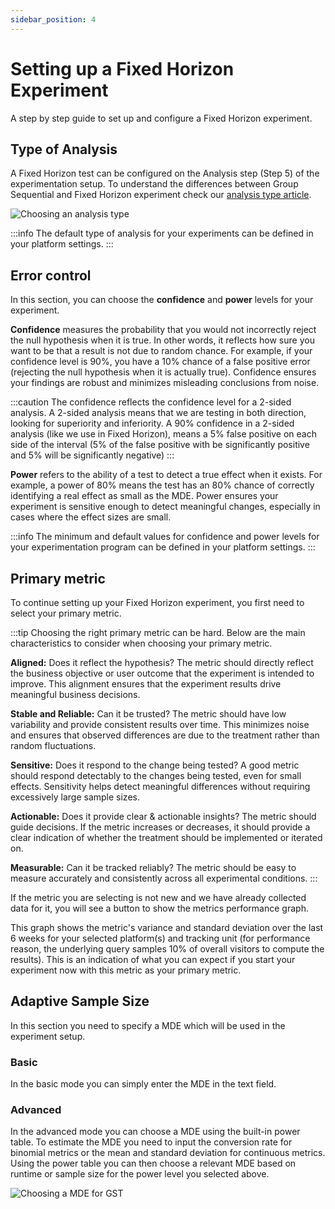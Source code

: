 ```yaml
---
sidebar_position: 4
---
```



# Setting up a Fixed Horizon Experiment

A step by step guide to set up and configure a Fixed Horizon experiment.

## Type of Analysis

A Fixed Horizon test can be configured on the Analysis step (Step 5) of the experimentation setup.
To understand the differences between Group Sequential and Fixed Horizon experiment check our [analysis type article](/docs/web-console-docs/type-of-analysis).

<Image img="experiment-create/type-of-analysis.png" alt="Choosing an analysis type" />

:::info
The default type of analysis for your experiments can be defined in your platform settings.
:::

## Error control

In this section, you can choose the **confidence** and **power** levels for your experiment. 

**Confidence** measures the probability that you would not incorrectly reject the null hypothesis when it is true. 
In other words, it reflects how sure you want to be that a result is not due to random chance.
For example, if your confidence level is 90%, you have a 10% chance of a false positive error (rejecting the null hypothesis when it is actually true).
Confidence ensures your findings are robust and minimizes misleading conclusions from noise.

:::caution
The confidence reflects the confidence level for a 2-sided analysis. A 2-sided analysis means that we are testing in both direction, looking for superiority and inferiority.
A 90% confidence in a 2-sided analysis (like we use in Fixed Horizon), means a 5% false positive on each side of the interval (5% of the false positive with be significantly positive and 5% will be significantly negative)
:::

**Power** refers to the ability of a test to detect a true effect when it exists. 
For example, a power of 80% means the test has an 80% chance of correctly identifying a real effect as small as the MDE.
Power ensures your experiment is sensitive enough to detect meaningful changes, especially in cases where the effect sizes are small.

:::info
The minimum and default values for confidence and power levels for your experimentation program can be defined in your platform settings.
:::

## Primary metric

To continue setting up your Fixed Horizon experiment, you first need to select your primary metric. 

:::tip
Choosing the right primary metric can be hard. Below are the main characteristics to consider when choosing your primary metric.

**Aligned:**
Does it reflect the hypothesis? 
The metric should directly reflect the business objective or user outcome that the experiment is intended to improve. 
This alignment ensures that the experiment results drive meaningful business decisions.

**Stable and Reliable:** 
Can it be trusted? The metric should have low variability and provide consistent results over time. 
This minimizes noise and ensures that observed differences are due to the treatment rather than random fluctuations.

**Sensitive:**
Does it respond to the change being tested? A good metric should respond detectably to the changes being tested, even for small effects. 
Sensitivity helps detect meaningful differences without requiring excessively large sample sizes.

**Actionable:** 
Does it provide clear & actionable insights? The metric should guide decisions. 
If the metric increases or decreases, it should provide a clear indication of whether the treatment should be implemented or iterated on.

**Measurable:**
Can it be tracked reliably? The metric should be easy to measure accurately and consistently across all experimental conditions.
:::

If the metric you are selecting is not new and we have already collected data for it, you will see a button to show the metrics performance graph. 

This graph shows the metric's variance and standard deviation over the last 6 weeks for your selected platform(s) and tracking unit (for performance reason, the underlying query samples 10% of overall visitors to compute the results).
This is an indication of what you can expect if you start your experiment now with this metric as your primary metric.


## Adaptive Sample Size

In this section you need to specify a MDE which will be used in the experiment setup.

### Basic

In the basic mode you can simply enter the MDE in the text field.

### Advanced

In the advanced mode you can choose a MDE using the built-in power table.
To estimate the MDE you need to input the conversion rate for binomial metrics or the mean and standard deviation for continuous metrics.
Using the power table you can then choose a relevant MDE based on runtime or sample size for the power level you selected above.

<Image img="experiment-create/gst-mde-advanced.png" alt="Choosing a MDE for GST" />

